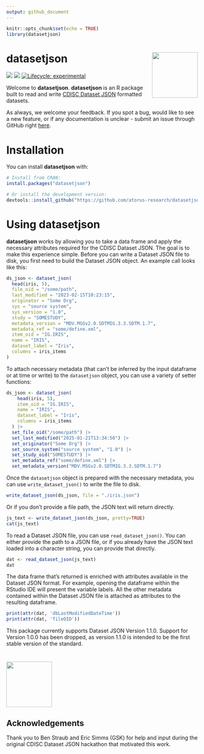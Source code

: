 ```yaml
---
output: github_document
---
```


```r
knitr::opts_chunk$set(echo = TRUE)
library(datasetjson)
```

# **datasetjson** <img src="man/figures/logo.svg" align="right" alt="" width="120" />

<!-- badges: start -->
[<img src="https://img.shields.io/codecov/c/github/atorus-research/datasetjson">](https://app.codecov.io/gh/atorus-research/datasetjson)
[<img src="https://img.shields.io/badge/License-APACHE2-blue.svg">](https://github.com/atorus-research/datasetjson/blob/main/LICENSE.md)
[![Lifecycle: experimental](https://img.shields.io/badge/lifecycle-experimental-orange.svg)](https://lifecycle.r-lib.org/articles/stages.html#experimental)
<!-- badges: end -->

Welcome to **datasetjson**. **datasetjson** is an R package built to read and write [CDISC Dataset JSON](https://www.cdisc.org/dataset-json) formatted datasets. 

As always, we welcome your feedback. If you spot a bug, would like to see a new feature, or if any documentation is unclear - submit an issue through GitHub right [here](https://github.com/atorus-research/datasetjson/issues). 

# Installation

You can install **datasetjson** with:

```r
# Install from CRAN:
install.packages("datasetjson")

# Or install the development version:
devtools::install_github("https://github.com/atorus-research/datasetjson.git", ref="dev")
```

# Using **datasetjson**

**datasetjson** works by allowing you to take a data frame and apply the necessary attributes required for the CDISC Dataset JSON. The goal is to make this experience simple. Before you can write a Dataset JSON file to disk, you first need to build the Dataset JSON object. An example call looks like this:

```r
ds_json <- dataset_json(
  head(iris, 5),
  file_oid = "/some/path",
  last_modified = "2023-02-15T10:23:15",
  originator = "Some Org",
  sys = "source system",
  sys_version = "1.0",
  study = "SOMESTUDY",
  metadata_version = "MDV.MSGv2.0.SDTMIG.3.3.SDTM.1.7",
  metadata_ref = "some/define.xml",
  item_oid = "IG.IRIS",
  name = "IRIS",
  dataset_label = "Iris",
  columns = iris_items
)
```

To attach necessary metadata (that can't be inferred by the input dataframe or at time or write) to the `datasetjson` object, you can use a variety of setter functions:

```r
ds_json <- dataset_json(
    head(iris, 5),
    item_oid = "IG.IRIS",
    name = "IRIS",
    dataset_label = "Iris",
    columns = iris_items
  ) |>
  set_file_oid("/some/path") |>
  set_last_modified("2025-01-21T13:34:50") |>
  set_originator("Some Org") |>
  set_source_system("source system", "1.0") |>
  set_study_oid("SOMESTUDY") |>
  set_metadata_ref("some/define.xml") |>
  set_metadata_version("MDV.MSGv2.0.SDTMIG.3.3.SDTM.1.7")
```

Once the `datasetjson` object is prepared with the necessary metadata, you can use `write_dataset_json()` to write the file to disk. 

```r
write_dataset_json(ds_json, file = "./iris.json")
```

Or if you don't provide a file path, the JSON text will return directly. 

```r
js_text <- write_dataset_json(ds_json, pretty=TRUE)
cat(js_text)
```

To read a Dataset JSON file, you can use `read_dataset_json()`. You can either provide the path to a JSON file, or if you already have the JSON text loaded into a character string, you can provide that directly.

```r
dat <- read_dataset_json(js_text)
dat
```

The data frame that's returned is enriched with attributes available in the Dataset JSON format. For example, opening the dataframe within the RStudio IDE will present the variable labels. All the other metadata contained within the Dataset JSON file is attached as attributes to the resulting dataframe.

```r
print(attr(dat, 'dbLastModifiedDateTime'))
print(attr(dat, 'fileOID'))
```

This package currently supports Dataset JSON Version 1.1.0. Support for Version 1.0.0 has been dropped, as version 1.1.0 is intended to be the first stable version of the standard. 

# [<img src="man/figures/cdisc.png" alt="" width="120" />](https://www.cdisc.org/)

## Acknowledgements

Thank you to Ben Straub and Eric Simms (GSK) for help and input during the original CDISC Dataset JSON hackathon that motivated this work.

